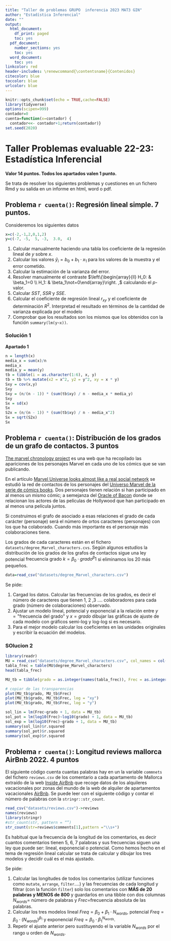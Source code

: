 ```yaml
---
title: "Taller de problemas GRUPO  inferencia 2023 MAT3 GIN"
author: "Estadística Inferencial"
date: ""
output:
  html_document:
    df_print: paged
    toc: yes
  pdf_document:
    number_sections: yes
    toc: yes
  word_document:
    toc: yes
linkcolor: red
header-includes: \renewcommand{\contentsname}{Contenidos}
citecolor: blue
toccolor: blue
urlcolor: blue
---
```




```r
knitr::opts_chunk$set(echo = TRUE,cache=FALSE)
library(tidyverse)
options(scipen=999)
contador=0
cuenta=function(x=contador) {
  contador<<- contador+1;return(contador)}
set.seed(2020)
```


# Taller  Problemas evaluable 22-23: Estadística Inferencial
**Valor 14 puntos. Todos los  apartados valen 1 punto.**


Se trata de resolver los siguientes problemas y cuestiones en un fichero Rmd y su  salida en un informe en  html, word  o pdf.





## Problema `r cuenta()`: Regresión lineal simple. 7 puntos.


Consideremos los siguientes  datos


```r
x=c(-2,-1,2,0,1,2)
y=c(-7, -5,  5, -3,  3.0,  4)
```
1. Calcular manualmente haciendo una tabla  los coeficiente de  la regresión lineal de $y$ sobre $x$. 
2. Calcular los valores $\hat{y}_i=b_0+b_1\cdot x_1$ para los valores de la muestra y el error cometido. 
3. Calcular la estimación de la varianza del error.
4. Resolver manualmente el contraste 
$\left\{\begin{array}{ll} H_0: & \beta_1=0 \\ H_1: & \beta_1\not=0\end{array}\right. ,$ calculando el $p$-valor. 
5. Calcular $SST$, $SSR$ y $SSE$. 
6. Calcular el coeficiente de regresión lineal $r_{xy}$ y el coeficiente de determinación $R^2$. Interpretad el resultado en términos de la cantidad de varianza explicada por el modelo 
7. Comprobar que los resultados son los mismos que los obtenidos con la  función `summary(lm(y~x))`. 

### Solución 1
**Apartado 1**
```r
n = length(x)
media_x = sum(x)/n
media_x
media_y = mean(y)
tb = tibble(i = as.character(1:6), x, y)
tb = tb %>% mutate(x2 = x^2, y2 = y^2, xy = x * y)
Sxy = cov(x,y)
Sxy
Sxy = (n/(n - 1)) * (sum(tb$xy) / n - media_x * media_y)
Sxy
Sx = sd(x)
Sx
S2x = (n/(n - 1)) * (sum(tb$xy) / n - media_x^2)
Sx = sqrt(S2x)
Sx 
```



##  Problema `r cuenta()`: Distribución de los grados de un grafo de  contactos. 3 puntos

[The marvel chronology project](http://www.chronologyproject.com/)  es una web que ha recopilado las apariciones de los personajes Marvel en cada uno de los cómics  que se van publicando.

En el artículo [Marvel Universe looks almost like a real social network](https://arxiv.org/abs/cond-mat/0202174) se estudió la red de contactos de los personajes del [Universo Marvel de la serie de cómics books](https://www.marvel.com/comics?&options%5Boffset%5D=0&totalcount=12). Dos personajes  tienen relación  si han participado en al menos un mismo cómic; a semejanza del [Oracle of Bacon](https://oracleofbacon.org/) donde se relacionan los actores de las películas de Hollywood que han participado en al menos una película juntos. 


Si construimos  el grafo de asociado a esas  relaciones el grado de cada carácter (personaje)  será el número de ortos caracteres (personajes) con los que ha colaborado. Cuando más importante es el personaje más colaboraciones tiene.


Los grados de cada caracteres están en el fichero `datasets/degree_Marvel_characters.cvs`. Según algunos estudios la distribución de los grados de los grafos de contactos sigue una ley potencial  $\mbox{frecuencia grado }k =\beta_0\cdot grado^\beta1$  si eliminamos los 20 más pequeños.

```r
data=read_csv("datasets/degree_Marvel_characters.csv")
```


Se pide:

1. Cargad los datos.  Calcular las frecuencias de los grados, es decir el número de caracteres que tienen 1, 2 ,3 .... colaboradores para cada grado (número de colaboraciones) observado.  
2. Ajustar un modelo lineal, potencial y exponencial a la relación entre $y=\mbox{"frecuencia del grado"}$ y $x=grado$ dibujar las gráficas de ajuste de cada modelo con gráficos semi-log y log-log  si es necesario. 
3. Para el mejor modelo calcular los coeficientes en las unidades originales  y escribir la  ecuación del modelos. 

### SOlucion 2
```r
library(readr)
MU = read_csv("datasets/degree_Marvel_characters.csv", col_names = col())
tabla_frec = table(MU$degree_Marvel_characters)
head(tabla_frec)

MU_tb = tibble(grado = as.integer(names(tabla_frec)), Frec = as.integer(tabla_frec))
```
```r
# copiar de las transparencias
plot(MU_tb$grado, MU_tb$Frec)
plot(MU_tb$grado, MU_tb$Frec, log = "xy")
plot(MU_tb$grado, MU_tb$Frec, log = "y")
```

```r
sol_lin = lm(Frec~grado + 1, data = MU_tb)
sol_pot = lm(log10(Frec)~log10(grado) + 1, data = MU_tb)
sol_exp = lm(log10(Frec)~grado + 1, data = MU_tb)
summary(sol_lin)$r.squared
summary(sol_pot)$r.squared
summary(sol_exp)$r.squared
```

##  Problema `r cuenta()`: Longitud reviews mallorca AirBnb 2022. 4 puntos


El siguiente código  cuenta cuantas palabras hay en un  la variable `commnets` del fichero 
`reviews.csv` de los comentario a cada apartamento de Mallorca extraído de  la web [Inside AirBnb](http://insideairbnb.com/) que recoge datos de los alquileres vacacionales por zonas del mundo de la web de alquiler de apartamentos vacacionales [AirBnb](https://www.airbnb.es/). Se puede leer con el siguiente código y contar el número de palabras  con la `stringr::str_count`.


```r
read_csv("datasets/reviews.csv")->reviews
names(reviews)
library(stringr)
#str_count(str, pattern = “”)
str_count(str=reviews$comments[1],pattern ="\\s+")
```



Es habitual  que la frecuencia de  la longitud de los comentarios, es decir cuantos comentarios tienen 5, 6, 7 palabras y sus frecuencias siguen una ley que puede ser: lineal, exponencial o potencial. Como hemos hecho en el tema de regresión lineal calcular se trata de calcular y dibujar los tres modelos y decidir cuál es el más ajustado.

Se pide:


1. Calcular las longitudes de todos los comentarios (utilizar funciones como `mutate`, `arrange`, `filter`....) y las frecuencias de cada  longitud y filtrar (con la función `filter`)  solo los comentarios  con **MÁS de 20 palabras y MENOS de 800**  y guardarlos en una tibble con dos columnas $N_{words}$= número de palabras y $Frec$=frecuencia absoluta de las palabras.  
2. Calcular los tres modelos lineal $Freq=\beta_0 +\beta_1 \cdot N_{words}$, potencial
$Freq=\beta_0\cdot  \left(N_{words}\right)^{\beta_1}$ y exponencial $Freq= \beta_0\cdot \beta_1^{N_{words}}$.  
3. Repetir el ajuste anterior pero sustituyendo el la variable $N_{words}$ por el rango u orden de $N_{words}$.  


